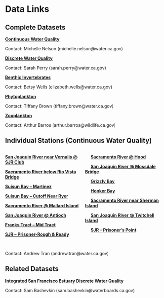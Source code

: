 # Data Links {#data-links}

## Complete Datasets {.unlisted .unnumbered}
[**Continuous Water Quality**](https://portal.edirepository.org/nis/mapbrowse?packageid=edi.1177.2)

Contact: Michelle Nelson (michelle.nelson@water.ca.gov)

[**Discrete Water Quality**](https://portal.edirepository.org/nis/mapbrowse?scope=edi&identifier=458&revision=8)

Contact: Sarah Perry (sarah.perry@water.ca.gov)

[**Benthic Invertebrates**](https://portal.edirepository.org/nis/mapbrowse?scope=edi&identifier=1036&revision=3)

Contact: Betsy Wells (elizabeth.wells@water.ca.gov)

[**Phytoplankton**](https://portal.edirepository.org/nis/mapbrowse?scope=edi&identifier=1320&revision=4)

Contact: Tiffany Brown (tiffany.brown@water.ca.gov)

[**Zooplankton**](https://portal.edirepository.org/nis/mapbrowse?scope=edi&identifier=522&revision=11)

Contact: Arthur Barros (arthur.barros@wildlife.ca.gov)

## Individual Stations (Continuous Water Quality) {.unlisted .unnumbered}
:::: {style="display: flex;"}

::: {}
[**San Joaquin River near Vernalis @ SJR Club**](https://cdec.water.ca.gov/dynamicapp/QueryF?s=SJR)  

[**Sacramento River below Rio Vista Bridge**](https://cdec.water.ca.gov/dynamicapp/QueryF?s=RVB)

[**Suisun Bay – Martinez**](https://cdec.water.ca.gov/dynamicapp/QueryF?s=MRZ)

[**Suisun Bay – Cutoff Near Ryer**](https://cdec.water.ca.gov/dynamicapp/QueryF?s=RYC)

[**Sacramento River @ Mallard Island**](https://cdec.water.ca.gov/dynamicapp/QueryF?s=MAL)

[**San Joaquin River @ Antioch**](https://cdec.water.ca.gov/dynamicapp/QueryF?s=ANH)

[**Franks Tract – Mid Tract**](https://cdec.water.ca.gov/dynamicapp/QueryF?s=FRK)

[**SJR – Prisoner-Rough & Ready**](https://cdec.water.ca.gov/dynamicapp/QueryF?s=RRI) 
:::

::: {}
&emsp;&nbsp;[**Sacramento River @ Hood**](https://cdec.water.ca.gov/dynamicapp/QueryF?s=SRH)

&emsp;&nbsp;[**San Joaquin River @ Mossdale Bridge**](https://cdec.water.ca.gov/dynamicapp/QueryF?s=MSD)

&emsp;&nbsp;[**Grizzly Bay**](https://cdec.water.ca.gov/dynamicapp/QueryF?s=GZL)

&emsp;&nbsp;[**Honker Bay**](https://cdec.water.ca.gov/dynamicapp/QueryF?s=HON)

&emsp;&nbsp;[**Sacramento River near Sherman Island**](https://cdec.water.ca.gov/dynamicapp/QueryF?s=SSI)

&emsp;&nbsp;[**San Joaquin River @ Twitchell Island**](https://cdec.water.ca.gov/dynamicapp/QueryF?s=TWI)

&emsp;&nbsp;[**SJR – Prisoner's Point**](https://cdec.water.ca.gov/dynamicapp/QueryF?s=PPT)
:::

::::
<br>
Contact: Andrew Tran (andrew.tran@water.ca.gov)

## Related Datasets {.unlisted .unnumbered}
[**Integrated San Francisco Estuary Discrete Water Quality**](https://portal.edirepository.org/nis/mapbrowse?scope=edi&identifier=731)

Contact: Sam Bashevkin (sam.bashevkin@waterboards.ca.gov)
